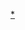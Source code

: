 {{Documentation subpage}}
{{collapsible option}}

<includeonly>
<!-- Categories and interwikis go here: -->
[[Category:美国航天导航模板| ]]
[[Category:美国航天计划|*]]
</includeonly>